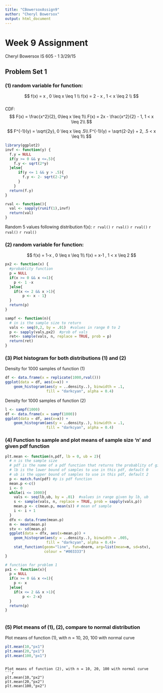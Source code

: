```yaml
---
title: "CBowersoxAssign9"
author: "Cheryl Bowersox"
output: html_document
---
```


# Week 9 Assignment

Cheryl Bowersox 
IS 605 - 1
3/29/15

## Problem Set 1

### (1) random variable for function:

$$
  f(x) = x , 0 \leq x \leq 1 \\
  f(x) = 2 - x , 1 < x \leq 2 \\
$$  
  CDF:
$$
  F(x) = \frac{x^2}{2}, 0\leq x \leq 1\\
  F(x) = 2x - \frac{x^2}{2} - 1, 1 < x \leq 2\\
$$

$$
  F^{-1}(y) = \sqrt{2y},  0 \leq x \leq .5\\
  F^{-1}(y) = \sqrt{2-2y} + 2,   .5 < x \leq 1\\
$$
```r
library(ggplot2)
invf <- function(y) {
  f.y = NULL
  if(y >= 0 && y <=.5){
    f.y <- sqrt(2*y)
  }else{
      if(y <= 1 && y > .5){
        f.y <- 2- sqrt(2-2*y)
      }
    }
  return(f.y)
}

rval <- function(){
  val <- sapply(runif(1),invf)
  return(val)
}

```
Random 5 values following distribution f(x):
`r rval()`
`r rval()`
`r rval()`
`r rval()`
`r rval()`


### (2) random variable for function:
$$
  f(x) = 1-x , 0 \leq x \leq 1\\
  f(x) = x-1 , 1 < x \leq 2
$$

```r
px2 <- function(x) {
  #probablity function
  p = NULL
  if(x >= 0 && x <=1){
    p <- 1 -x
  }else{
    if(x <= 2 && x >1){
        p <- x - 1}
  }
  return(p)
}

sampf <- function(n){
  # in is the sample size to return
  vals <- seq(0,2, by = .01)  #values in range 0 to 2
  p <- sapply(vals,px2)  #prob of vals
  ret<- sample(vals, n, replace = TRUE, prob = p)
  return(ret)
}
```


### (3) Plot histogram for both distributions (1) and (2)

Density for 1000 samples of function (1)
```r
df <- data.frame(x = replicate(1000,rval()))
ggplot(data = df, aes(x=x)) +
    geom_histogram(aes(y = ..density..), binwidth = .1,
                   fill = "darkcyan", alpha = 0.4)


```

Density for 1000 samples of function (2)
```r
l <- sampf(1000)
df <- data.frame(x = sampf(1000))
ggplot(data = df, aes(x=x)) +
    geom_histogram(aes(y = ..density..), binwidth = .1,
                   fill = "darkcyan", alpha = 0.4)

```


### (4) Function to sample and plot means of sample size 'n' and given pdf function
```r

plt.mean <- function(n,pdf, lb = 0, ub = 2){
  # n is the sample size
  # pdf is the name of a pdf function that returns the probablity of given x
  # lb is the lower bound of samples to use in this pdf, default 0
  # ub is the upper bound of samples to use in this pdf, default 2
  p <- match.fun(pdf) #p is pdf function
  mean.p <-c()
  i <- 0
  while(i <= 1000){
    vals <- seq(lb,ub, by = .01)  #values in range given by lb, ub
    s <- sample(vals, n, replace = TRUE, prob = sapply(vals,p))
    mean.p <- c(mean.p, mean(s)) # mean of sample
    i <- i + 1
  }
  dfx <- data.frame(mean.p)
  m <- mean(mean.p)
  stv <- sd(mean.p)
  ggplot(data = dfx, aes(x=mean.p)) + 
    geom_histogram(aes(y = ..density..), binwidth = .005, 
                   fill = "darkcyan", alpha = 0.4)+
    stat_function(geom="line", fun=dnorm, arg=list(mean=m, sd=stv),  
                  colour = "#003333")
}

# function for problem 1
px1 <- function(x){
  p = NULL
  if(x >= 0 && x <=1){
    p <- x
  }else{
    if(x <= 2 && x >1){
        p <- 2-x}
  }
  return(p)
}
  
```


### (5) Plot means of (1), (2), compare to normal distribution

Plot means of function (1), with n = 10, 20, 100 with normal curve
```r
plt.mean(10,"px1")
plt.mean(20,"px1")
plt.mean(100,"px1")
```

```

Plot means of function (2), with n = 10, 20, 100 with normal curve
```r
plt.mean(10,"px2")
plt.mean(20,"px2")
plt.mean(100,"px2")
```

